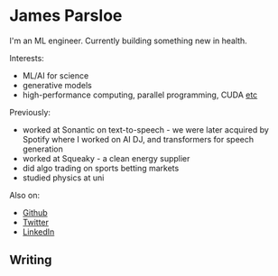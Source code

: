 
# James Parsloe

I'm an ML engineer. Currently building something new in health.

Interests:
- ML/AI for science
- generative models
- high-performance computing, parallel programming, CUDA [etc](http://www.incompleteideas.net/IncIdeas/BitterLesson.html)

Previously:
- worked at Sonantic on text-to-speech - we were later acquired by Spotify where I worked on AI DJ, and transformers for speech generation
- worked at Squeaky - a clean energy supplier
- did algo trading on sports betting markets
- studied physics at uni

Also on:
- [Github](https://github.com/jamesparsloe)
- [Twitter](https://twitter.com/jamesparsloe)
- [LinkedIn](https://www.linkedin.com/in/james-parsloe)


## Writing


<Writing />
